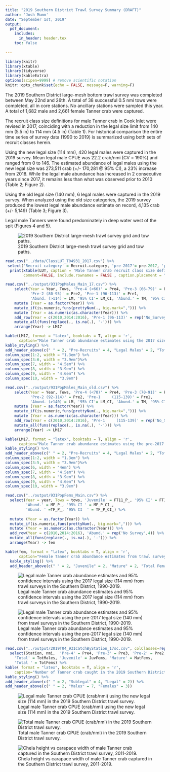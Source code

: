 ```yaml
---
title: "2019 Southern District Trawl Survey Summary (DRAFT)"
author: 'Josh Mumm'      
date: "September 1st, 2019"
output:
  pdf_document:
    includes:
      in_header: header.tex
    toc: false
    
---
```

```r
library(knitr)
library(xtable)
library(tidyverse)
library(kableExtra)
options(scipen=9999) # remove scientific notation
knitr::opts_chunk$set(echo = FALSE, message=F, warning=F)
```

The 2019 Southern District large-mesh bottom trawl survey was completed between May 22nd and 26th.  A total of 38 successful 0.5 nmi tows were completed, all in core stations.  No ancillary stations were sampled this year.  A total of 1,682 male and 2,661 female Tanner crab were captured.

The recruit class size definitions for male Tanner crab in Cook Inlet were revised in 2017, coinciding with a reduction in the legal size limit from 140 mm (5.5 in) to 114 mm (4.5 in) (Table 1). For historical comparison the entire time series of survey data (1990 to 2019) is summarized using both sets of recruit classes herein.

Using the new legal size (114 mm), 420 legal males were captured in the 2019 survey.  Mean legal male CPUE was 22.2 crab/nmi (CV = 190%) and ranged from 0 to 146.  The estimated abundance of legal males using the new legal size was 273,511 crab (+/- 170,281 @ 95% CI), a 23% increase from 2018. While the legal male abundance has increased in 2 consecutive years since 2017, it remains less than what was observed prior to 2010 (Table 2; Figure 2).

Using the old legal size (140 mm), 6 legal males were captured in the 2019 survey.  When analyzed using the old size categories, the 2019 survey produced the lowest legal male abundance estimate on record, 4,135 crab (+/- 5,149) (Table 3; Figure 3).      

Legal male Tanners were found predominately in deep water west of the spit (Figures 4 and 5). 
   

\newpage
\listoftables
\listoffigures

![2019 Southern District large-mesh trawl survey grid and tow paths.](../figs/2019T04_towPaths_vector_190731.png)

\hfill\break
\hfill\break
\hfill\break

```r
read.csv("../data/ClassLUT_T04931_2017.csv") %>%
 select('Recruit category' = Recruit.category, 'pre-2017'= pre.2017, 'post-2017' = X2017) -> LUT
  print(xtable(LUT, caption = 'Male Tanner crab recruit class size definitions (carapace width in millimeters) used in the Southern District trawl surveys.'),
        comment=FALSE, include.rownames = FALSE , caption.placement = "top")
```  


\newpage
```r
read.csv("../output/931PopMales_Main_17.csv") %>%
    select(Year = Year, Tows, 'Pre-4 (<66)' = Pre4, 'Pre-3 (66-79)' = Pre3,
           'Pre-2 (80-95)' = Pre2, 'Pre-1 (96-113)' = Pre1,
           'Abund. (>114)'= LM, '95% CI'= LM_CI, 'Abund.' = TM, '95% CI '= TM_CI ) %>%
    mutate (Year = as.factor(Year)) %>%
    mutate_if(is.numeric,funs(prettyNum(., big.mark=","))) %>%
    mutate (Year = as.numeric(as.character(Year))) %>%
    add_row(Year = c(2010,2014:2016), 'Pre-1 (96-113)' = rep('No_Survey',4)) %>%
    mutate_all(funs(replace(., is.na(.), '-'))) %>%
    arrange(Year) -> LM17

kable(LM17, format = "latex", booktabs = T, align = 'r',
      caption="Male Tanner crab abundance estimates using the 2017 size class definitions from trawl surveys in the Southern District, 1990-2019. Parenthetical size limits are carapace width in millimeters.") %>%
kable_styling() %>%
add_header_above(c(" " = 2, "Pre-Recruits" = 4, "Legal Males" = 2, "Total Males" = 2))%>%
column_spec(1:2, width = "1.3em") %>%
column_spec(3:6, width = "3.9em")%>%
column_spec(7, width = "4.5em") %>%
column_spec(8, width = "3.9em") %>%
column_spec(9, width = "4.6em") %>%
column_spec(10, width = "3.9em")

read.csv("../output/931PopMales_Main_old.csv") %>%
    select(Year = Year, Tows, 'Pre-4 (<70)' = Pre4, 'Pre-3 (70-91)' = Pre3,
           'Pre-2 (92-114)' = Pre2, 'Pre-1     (115-139)' = Pre1,
           'Abund. (>140)'= LM, '95% CI'= LM_CI, 'Abund.' = TM, '95% CI '= TM_CI ) %>%
    mutate (Year = as.factor(Year)) %>%
    mutate_if(is.numeric,funs(prettyNum(., big.mark=","))) %>%
    mutate (Year = as.numeric(as.character(Year))) %>%
    add_row(Year = c(2010,2014:2016), 'Pre-1     (115-139)' = rep('No_Survey',4)) %>%
    mutate_all(funs(replace(., is.na(.), '-'))) %>%
    arrange(Year) -> LM17

kable(LM17, format = "latex", booktabs = T, align = 'r',
      caption="Male Tanner crab abundance estimates using the pre-2017 size class definitions from trawl surveys in the Southern District, 1990-2019. Parenthetical size limits are carapace width in millimeters.") %>%
kable_styling() %>%
add_header_above(c(" " = 2, "Pre-Recruits" = 4, "Legal Males" = 2, "Total Males" = 2))%>%
column_spec(1:2, width = "1.3em") %>%
column_spec(3:5, width = "3.9em")%>%
column_spec(6, width = "4em") %>%
column_spec(7, width = "4.5em") %>%
column_spec(8, width = "3.9em") %>%
column_spec(9, width = "4.6em") %>%
column_spec(10, width = "3.9em")
```  

```r
read.csv("../output/931PopFems_Main.csv") %>%
  select(Year = year, Tows = tows, 'Juvenile' = FT11_P_, '95% CI' = FT11_P_CI_,
         'Abund.' = MF_P_, '95% CI ' = MF_P_CI_, 
         'Abund. ' =TF_P_, '95% CI  ' = TF_P_CI_) %>%
         
  mutate (Year = as.factor(Year)) %>%
  mutate_if(is.numeric,funs(prettyNum(., big.mark=","))) %>%
  mutate (Year = as.numeric(as.character(Year))) %>%
  add_row(Year = c(2010,2014:2016), 'Abund.' = rep('No Survey',4)) %>%
  mutate_all(funs(replace(., is.na(.), '-'))) %>%
  arrange(Year) -> fem

kable(fem, format = "latex", booktabs = T, align = 'r',
      caption="Female Tanner crab abundance estimates from trawl surveys in the Southern District, 1990-2019.") %>%
  kable_styling() %>%
  add_header_above(c(" " = 2, "Juvenile" = 2, "Mature" = 2, "Total Females" = 2))
```

\pagebreak
\newpage



![Legal male Tanner crab abundance estimates and 95% confidence intervals using the 2017 legal size (114 mm) from trawl surveys in the Southern District, 1990-2019.](../figs/T04LM_2017SCs.png)

![Legal male Tanner crab abundance estimates and 95% confidence intervals using the pre-2017 legal size (140 mm) from trawl surveys in the Southern District, 1990-2019.](../figs/T04LM_oldSCs.png)

```r
read.csv("../output/2019T04_931CatchByStation_17sc.csv", colClasses=rep("character"),11) %>% 
  select(Station, nmi,  'Pre-4' = Pre4, 'Pre-3' = Pre3, 'Pre-2' = Pre2, 'Pre-1' = Pre1, Recruit, 'Post-Rec.' = Post,
    'Total' = TotMales, 'Juvenile' = JuvFems, 'Mature' = MatFems,
    'Total ' = TotFems) %>%
kable( format = "latex", booktabs = T, align = 'r',
    caption="Number of Tanner crab caught in the 2019 Southern District trawl survey categorized using the 2017 size classes.") %>%
kable_styling() %>%
add_header_above(c(" " = 2, "Sublegal" = 4, "Legal" = 2)) %>%
add_header_above(c(" " = 2, "Males" = 7, "Females" = 3))
```

\pagebreak
\newpage

![Legal male Tanner crab CPUE (crab/nmi) using the new legal size (114 mm) in the 2019 Southern District trawl survey.](../figs/2019T04_LMCPUE_190731.png)

![Total male Tanner crab CPUE (crab/nmi) in the 2019 Southern District trawl survey.](../figs/2019T04_TMCPUE_190731.png)

![Chela height vs carapace width of male Tanner crab captured in the Southern District trawl survey, 2011-2019.](../figs/CHvsCW_931T04_2008to19_raw.png)

